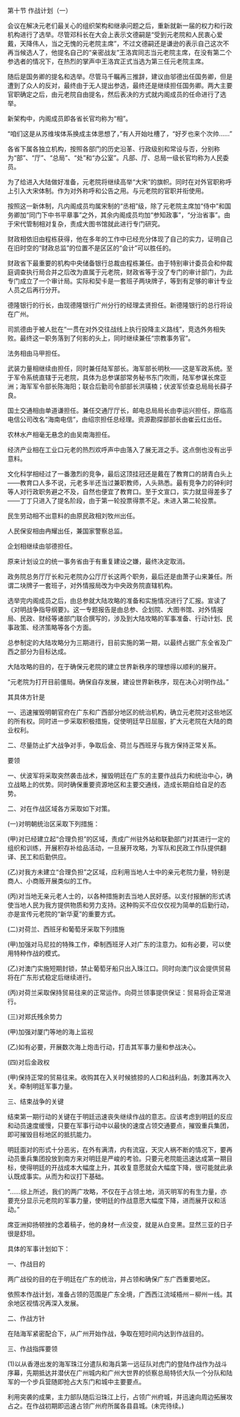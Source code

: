 

第十节 作战计划（一）

会议在解决元老们最关心的组织架构和继承问题之后，重新就新一届的权力和行政机构进行了选举。尽管邓科长在大会上表示文德嗣是“受到元老院和人民衷心爱戴，天降伟人，当之无愧的元老院主席”，不过文德嗣还是谦逊的表示自己这次不再当候选人了，他提名自己的“亲密战友”王洛宾同志当元老院主席，在没有第二个参选者的情况下，在热烈的掌声中王洛宾正式当选为第三任元老院主席。

随后是国务卿的提名和选举。尽管马千瞩再三推辞，建议由邬德出任国务卿，但是遭到了众人的反对，最终由于无人提出参选，最终还是继续担任国务卿。两大主要官职确定之后，由元老院自由提名，然后表决的方式就内阁成员的任命进行了选举。

新架构中，内阁成员即各省长官均称为“相”。

“咱们这是从苏维埃体系换成主体思想了，”有人开始吐槽了，“好歹也来个次帅……”

各省下属各独立机构，按照各部门的历史沿革、行政级别和常设与否，分别称为“部”、“厅”、“总局”、“处”和“办公室”。凡部、厅、总局一级长官均称为人民委员。

为了给进入大陆做好准备，元老院将继续高举“大宋”的旗帜。同时在对外官职称呼上引入大宋体制。作为对外称呼和公告之用。与元老院的官职并衔使用。

按照这一新体制，凡内阁成员均属宋制的“丞相”级，除了元老院主席加“侍中”和国务卿加“同门下中书平章事”之外，其余内阁成员均加“参知政事”，“分治省事”。由于宋代管制相对复杂，责成大图书馆就此进行专门研究。

财政相依旧由程栋获得，他在多年的工作中已经充分体现了自己的实力，证明自己在旧时空的“财政总监”的位置不是区区的“会计”可以胜任的。

财政省下最重要的机构中央储备银行总裁由程栋兼任。由于特别审计委员会和仲裁庭调查执行局合并之后改为直属于元老院，财政省等于没了专门的审计部门，为此专门成立了一个审计局。实际和契卡是一套班子两块牌子，等到有足够的审计专业人员之后再行分开。

德隆银行的行长，由现德隆银行广州分行的经理孟贤担任。新德隆银行的总行将设在广州。

司凯德由于被人批在“一贯在对外交往战线上执行投降主义路线”，竞选外务相失败。最终这一职务落到了何影的头上，同时继续兼任“宗教事务官”。

法务相由马甲担任。

武装力量相继续由担任，同时兼任陆军部长。海军部长明秋――这是军政系统。至于军令系统直辖于元老院，具体为总参谋部常务秘书东门吹雨，陆军参谋长席亚洲；海军军令部长陈海阳；联合后勤司令部部长洪璜楠；伏波军侦查总局局长薛子良。

国土交通相由单道谦担任。兼任交通厅厅长，邮电总局局长由李运兴担任，原临高电信公司改名“海南电信”，由绍宗担任总经理。资源勘探部部长由崔云红出任。

农林水产相毫无悬念的由吴南海担任。

经济产业相在工业口元老的热烈欢呼声中由落入了展无涯之手。这点倒也没有出乎意料。

文化科学相经过了一番激烈的竞争，最后这顶挂冠还是戴在了教育口的胡青白头上――教育口人多不说，元老多半还当过兼职教师，人头熟悉。最有竞争力的钟利时等人对行政职务避之不及，自然也便宜了教育口。至于文宣口，实力就显得差多了――丁丁只进入了提名阶段，由于第一轮投票得票不足。未进入第二轮投票。

民生劳动相不出意料的由原民政相刘牧州出任。

人民保安相由冉耀出任，兼国家警察总监。

企划相继续由邬德担任。

原来计划设立的统一事务省由于有重复建设之嫌，最终决定取消。

政务院总务厅厅长和元老院办公厅厅长这两个职务，最后还是由萧子山来兼任。所谓二块牌子一套班子，对外情报局改为中央政务院直辖机构。

选举完内阁成员之后，由总参就大陆攻略的准备和实施情况进行了汇报。宣读了《对明战争指导纲要》。这一专题报告是由总参、企划院、大图书馆、对外情报局、民政、财经等诸部门联合撰写的，涉及到大陆攻略的军事准备、行动计划、民事政策、经济策略等各个方面。

总参制定的大陆攻略分为三期进行，目前实施的第一期，以最终占据广东全省及广西之部分为目标达成。

大陆攻略的目的，在于确保元老院的建立世界新秩序的理想得以顺利的展开。

“元老院为打开目前僵局。确保自存发展，建设世界新秩序，现在决心对明作战。”

其具体方针是

一、迅速摧毁明朝官府在广东和广西部分地区的统治机构，确立元老院对这些地区的所有权。同时进一步采取积极措施，促使明廷早日屈服，扩大元老院在大陆的商业权利。

二、尽量防止扩大战争对手，争取后金、荷兰与西班牙与我方保持正常关系。

要领

一、伏波军将采取突然袭击战术，摧毁明廷在广东的主要作战兵力和统治中心，确立战略上的优势。同时确保重要资源地区和主要交通线，造成长期自给自足的态势。

二、对在作战区域各方采取如下对策。

(一)对明朝统治区采取下列措施：

(甲)对已经建立起“合理负担”的区域，责成广州驻外站和联勤部门对其进行一定的组织和训练，开展积存补给品活动，一旦展开攻略，为军队和民政工作队提供翻译、民工和后勤供应。

(乙)对我方未建立“合理负担”之区域，应利用当地人士中的亲元老院力量，特别是商人、小商贩开展类似的工作。

(丙)对当地无亲元老人士的，以各种措施剥去当地人民好感。以支付报酬的形式诱使当地人民为我方提供物质和劳力支持。这种购买不应仅仅视为简单的后勤行动，亦是宣传元老院的“新华夏”的重要方式。

(二)对荷兰、西班牙和葡萄牙采取下列措施

(甲)加强对马尼拉的特殊工作，牵制西班牙人对广东的注意力。如有必要，可以使用特种作战的模式。

(乙)对澳门实施短期封锁，禁止葡萄牙船只出入珠江口。同时向澳门议会提供贸易将在广东形式稳定后继续进行。

(丙)对荷兰采取保持贸易往来的正常运作。向荷兰领事提供保证：贸易将会正常进行。

(三)对郑氏残余势力

(甲)加强对厦门等地的海上监视

(乙)如有必要，开展数次海上炮击行动，打击其军事力量和参战决心。

(四)对后金政权

(甲)保持正常的贸易往来。收购其在入关时候掳掠的人口和战利品，刺激其再次入关。牵制明廷军事力量。

三、结束战争的关键

结束第一期行动的关键在于明廷迅速丧失继续作战的意志。应该考虑到明廷的反应和动员速度缓慢，只要在军事行动中以最快的速度占领交通要点，摧毁重兵集团，即可摧毁目标地区的抵抗能力。

明廷面对的形式十分恶劣，在外有满清，内有流寇，天灾人祸不断的情况下，要再动员重兵集团投放到南方来对明廷是严峻的考验。只要元老院能迅速达成第一期目标，使得明廷的开战成本大幅度上升，其收复意愿就会大幅度下降，很可能就此承认既成事实。从而为和议打下基础。

“……综上所述，我们的两广攻略，不仅在于占领土地，消灭明军的有生力量，亦要充分显示元老院的军事力量，使明廷的作战意愿大幅度下降，进而展开议和活动。”

席亚洲抑扬顿挫的念着稿子，他的身材一点没变，就是从白变黑。显然三亚的日子很是舒坦。

具体的军事计划如下：

一、作战目的

两广战役的目的在于明廷在广东的统治，并占领和确保广东广西重要地区。

依照本作战计划，准备占领的范围是广东全境，广西西江流域梧州－柳州一线。其余地区视情况再深入发展。

二、作战方针

在陆海军紧密配合下，从广州开始作战，争取在短时间内达到作战目的。

三、作战指挥要领

(1)以从香港出发的海军珠江分遣队和海兵第一远征队对虎门的登陆作战作为战斗序幕，先期抵达并潜伏在广州城内和广州大世界的侦察总局特侦大队一个分队和陆军的一个步兵营随即抢占大东门和城中主要要点。

利用突袭的成果，主力部队随后沿珠江上行，占领广州府城，并迅速向周边拓展攻占之。在作战初期即迅速占领广州府所属各县县城。(未完待续。)

